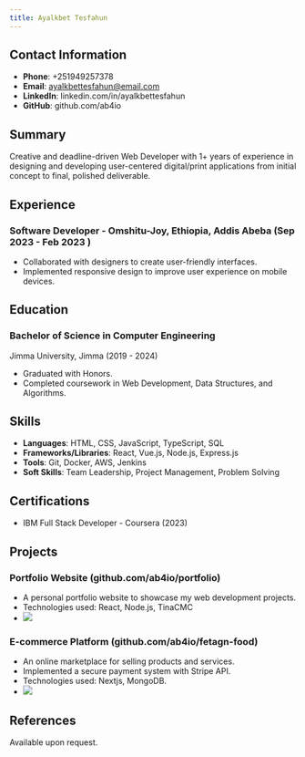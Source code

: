 ```yaml
---
title: Ayalkbet Tesfahun
---
```


## Contact Information

* **Phone**: +251949257378
* **Email**: [ayalkbettesfahun@email.com](mailto\:ayalkbettesfahun@email.com)
* **LinkedIn**: linkedin.com/in/ayalkbettesfahun
* **GitHub**: github.com/ab4io

## Summary

Creative and deadline-driven Web Developer with 1+ years of experience in designing and developing user-centered digital/print applications from initial concept to final, polished deliverable.

## Experience

### Software Developer - Omshitu-Joy, Ethiopia, Addis Abeba (Sep 2023 - Feb 2023 )

* Collaborated with designers to create user-friendly interfaces.
* Implemented responsive design to improve user experience on mobile devices.

## Education

### Bachelor of Science in Computer Engineering

Jimma University, Jimma (2019 - 2024)

* Graduated with Honors.
* Completed coursework in Web Development, Data Structures, and Algorithms.

## Skills

* **Languages**: HTML, CSS, JavaScript, TypeScript, SQL
* **Frameworks/Libraries**: React, Vue.js, Node.js, Express.js
* **Tools**: Git, Docker, AWS, Jenkins
* **Soft Skills**: Team Leadership, Project Management, Problem Solving

## Certifications

* IBM Full Stack Developer - Coursera (2023)

## Projects

### Portfolio Website (github.com/ab4io/portfolio)

* A personal portfolio website to showcase my web development projects.
* Technologies used: React, Node.js, TinaCMC
* ![](/nn.png)

### E-commerce Platform (github.com/ab4io/fetagn-food)

* An online marketplace for selling products and services.
* Implemented a secure payment system with Stripe API.
* Technologies used: Nextjs, MongoDB.
* ![](</Screenshot 2024-05-05 221034.png>)

## References

Available upon request.
